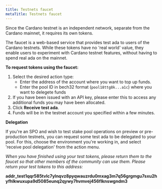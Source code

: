 ```yaml
---
title: Testnets faucet
metaTitle: Testnets faucet
---
```



Since the Cardano testnet is an independent network, separate from the Cardano
mainnet, it requires its own tokens.

The faucet is a web-based service that provides test ada to users of the
Cardano testnets. While these tokens have no 'real world' value, they enable
users to experiment with Cardano testnet features, without having to spend real
ada on the mainnet.

**To request tokens using the faucet:**

1. Select the desired action type:
   - Enter the address of the account where you want to top up funds.
   - Enter the pool ID in bech32 format (`pool18ttg8k...a1c`) where you want to delegete funds
2. If you have been issued with an API key, please enter this to access any
   additional funds you may have been allocated.
3. Click **Receive test ada**.
4. Funds will be in the testnet account you specified within a few minutes.

**Delegation**

If you're an SPO and wish to test stake pool operations on preview or pre-production testnets, you can request some test ada to be delegated to your pool. For this, choose the environment you're working in, and select 'receive pool delegation' from the action menu.


<Faucet />

_When you have finished using your test tokens, please return them to the faucet
so that other members of the community can use them. Please return your test
tokens to this address:_

**addr_test1qqr585tvlc7ylnqvz8pyqwauzrdu0mxag3m7q56grgmgu7sxu2hyfhlkwuxupa9d5085eunq2qywy7hvmvej456flknswgndm3**

